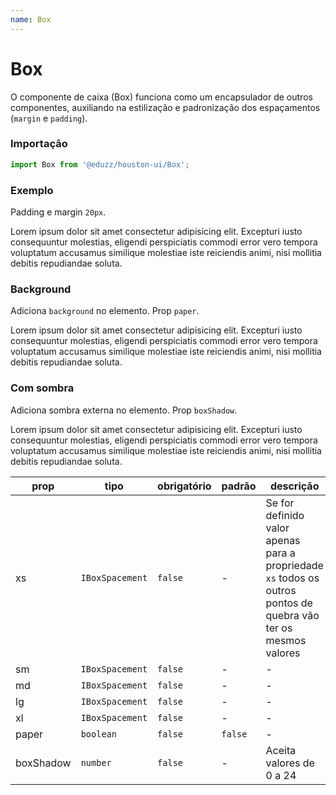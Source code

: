 ```yaml
---
name: Box
---
```




# Box

O componente de caixa (Box) funciona como um encapsulador de outros componentes, auxiliando na estilização e padronização dos espaçamentos (`margin` e `padding`).

### Importação

```js
import Box from '@eduzz/houston-ui/Box';
```

### Exemplo

Padding e margin `20px`.

<Playground>
  <Box xs={{ padding: 20, margin: 20 }}>
    <div style={{ textAlign: 'center' }}>
      Lorem ipsum dolor sit amet consectetur adipisicing elit. Excepturi iusto consequuntur molestias, eligendi
      perspiciatis commodi error vero tempora voluptatum accusamus similique molestiae iste reiciendis animi, nisi
      mollitia debitis repudiandae soluta.
    </div>
  </Box>
</Playground>

### Background

Adiciona `background` no elemento. Prop `paper`.

<Playground>
  <div className='bg-grey'>
    <Box xs={{ padding: 20 }} paper>
      <div style={{ textAlign: 'center' }}>
        Lorem ipsum dolor sit amet consectetur adipisicing elit. Excepturi iusto consequuntur molestias, eligendi
        perspiciatis commodi error vero tempora voluptatum accusamus similique molestiae iste reiciendis animi, nisi
        mollitia debitis repudiandae soluta.
      </div>
    </Box>
  </div>
</Playground>

### Com sombra

Adiciona sombra externa no elemento. Prop `boxShadow`.

<Playground>
  <div className='bg-grey'>
    <Box xs={{ padding: 20 }} boxShadow={2} paper>
      <div style={{ textAlign: 'center' }}>
        Lorem ipsum dolor sit amet consectetur adipisicing elit. Excepturi iusto consequuntur molestias, eligendi
        perspiciatis commodi error vero tempora voluptatum accusamus similique molestiae iste reiciendis animi, nisi
        mollitia debitis repudiandae soluta.
      </div>
    </Box>
  </div>
</Playground>

| prop      | tipo            | obrigatório | padrão  | descrição                                                                                                       |
| --------- | --------------- | ----------- | ------- | --------------------------------------------------------------------------------------------------------------- |
| xs        | `IBoxSpacement` | `false`     | -       | Se for definido valor apenas para a propriedade `xs` todos os outros pontos de quebra vão ter os mesmos valores |
| sm        | `IBoxSpacement` | `false`     | -       | -                                                                                                               |
| md        | `IBoxSpacement` | `false`     | -       | -                                                                                                               |
| lg        | `IBoxSpacement` | `false`     | -       | -                                                                                                               |
| xl        | `IBoxSpacement` | `false`     | -       | -                                                                                                               |
| paper     | `boolean`       | `false`     | `false` | -                                                                                                               |
| boxShadow | `number`        | `false`     | -       | Aceita valores de 0 a 24                                                                                        |
